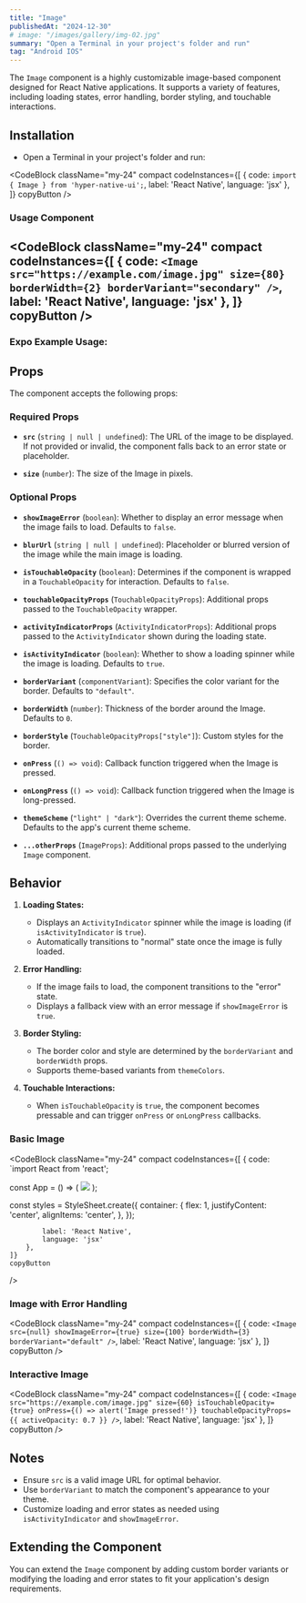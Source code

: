 ```yaml
---
title: "Image"
publishedAt: "2024-12-30"
# image: "/images/gallery/img-02.jpg"
summary: "Open a Terminal in your project's folder and run"
tag: "Android IOS"
---
```


The `Image` component is a highly customizable image-based component designed for React Native applications. It supports a variety of features, including loading states, error handling, border styling, and touchable interactions.
## Installation

* Open a Terminal in your project's folder and run:

<CodeBlock className="my-24"
    compact
    codeInstances={[
        {
            code: `import { Image } from 'hyper-native-ui';`,
            label: 'React Native',
            language: 'jsx'
        },
    ]}
    copyButton
/>
### Usage Component

<CodeBlock className="my-24"
    compact
    codeInstances={[
        {
            code: `<Image
				src="https://example.com/image.jpg"
				size={80}
				borderWidth={2}
				borderVariant="secondary"
			/>`,
            label: 'React Native',
            language: 'jsx'
        },
    ]}
    copyButton
/>
---
### **Expo Example Usage:**
<div 
data-snack-id="@akashmondal0/image-hyper-native-ui" 
data-snack-platform="web" 
data-snack-preview="true" 
data-snack-theme="dark" 
style={{
  "overflow":"hidden",
  "background":"#0C0D0E",
  "border":"1px solid var(--color-border)",
  "borderRadius":"4px",
  "height":"505px",
  "width":"100%"
}}></div>
<script async src="https://snack.expo.dev/embed.js"></script>

## Props

The component accepts the following props:

### Required Props

- **`src`** (`string | null | undefined`):
  The URL of the image to be displayed. If not provided or invalid, the component falls back to an error state or placeholder.

- **`size`** (`number`):
  The size of the Image in pixels.

### Optional Props

- **`showImageError`** (`boolean`):
  Whether to display an error message when the image fails to load. Defaults to `false`.

- **`blurUrl`** (`string | null | undefined`):
  Placeholder or blurred version of the image while the main image is loading.

- **`isTouchableOpacity`** (`boolean`):
  Determines if the component is wrapped in a `TouchableOpacity` for interaction. Defaults to `false`.

- **`touchableOpacityProps`** (`TouchableOpacityProps`):
  Additional props passed to the `TouchableOpacity` wrapper.

- **`activityIndicatorProps`** (`ActivityIndicatorProps`):
  Additional props passed to the `ActivityIndicator` shown during the loading state.

- **`isActivityIndicator`** (`boolean`):
  Whether to show a loading spinner while the image is loading. Defaults to `true`.

- **`borderVariant`** (`componentVariant`):
  Specifies the color variant for the border. Defaults to `"default"`.

- **`borderWidth`** (`number`):
  Thickness of the border around the Image. Defaults to `0`.

- **`borderStyle`** (`TouchableOpacityProps["style"]`):
  Custom styles for the border.

- **`onPress`** (`() => void`):
  Callback function triggered when the Image is pressed.

- **`onLongPress`** (`() => void`):
  Callback function triggered when the Image is long-pressed.

- **`themeScheme`** (`"light" | "dark"`):
  Overrides the current theme scheme. Defaults to the app's current theme scheme.

- **`...otherProps`** (`ImageProps`):
  Additional props passed to the underlying `Image` component.

## Behavior

1. **Loading States:**
   - Displays an `ActivityIndicator` spinner while the image is loading (if `isActivityIndicator` is `true`).
   - Automatically transitions to "normal" state once the image is fully loaded.

2. **Error Handling:**
   - If the image fails to load, the component transitions to the "error" state.
   - Displays a fallback view with an error message if `showImageError` is `true`.

3. **Border Styling:**
   - The border color and style are determined by the `borderVariant` and `borderWidth` props.
   - Supports theme-based variants from `themeColors`.

4. **Touchable Interactions:**
   - When `isTouchableOpacity` is `true`, the component becomes pressable and can trigger `onPress` or `onLongPress` callbacks.

### Basic Image
<CodeBlock className="my-24"
    compact
    codeInstances={[
        {
            code: `import React from 'react';

const App = () => (
    <View style={styles.container}>
        <Image
            src="https://example.com/image.jpg"
            size={80}
            borderWidth={2}
            borderVariant="secondary"
        />
    </View>
);

const styles = StyleSheet.create({
    container: {
        flex: 1,
        justifyContent: 'center',
        alignItems: 'center',
    },
});

            label: 'React Native',
            language: 'jsx'
        },
    ]}
    copyButton
/>

### Image with Error Handling
<CodeBlock className="my-24"
    compact
    codeInstances={[
        {
            code: `<Image
    src={null}
    showImageError={true}
    size={100}
    borderWidth={3}
    borderVariant="default"
/>`,
            label: 'React Native',
            language: 'jsx'
        },
    ]}
    copyButton
/>


### Interactive Image
<CodeBlock className="my-24"
    compact
    codeInstances={[
        {
            code: `<Image
    src="https://example.com/image.jpg"
    size={60}
    isTouchableOpacity={true}
    onPress={() => alert('Image pressed!')}
    touchableOpacityProps={{ activeOpacity: 0.7 }}
/>`,
            label: 'React Native',
            language: 'jsx'
        },
    ]}
    copyButton
/>

## Notes

- Ensure `src` is a valid image URL for optimal behavior.
- Use `borderVariant` to match the component's appearance to your theme.
- Customize loading and error states as needed using `isActivityIndicator` and `showImageError`.

## Extending the Component

You can extend the `Image` component by adding custom border variants or modifying the loading and error states to fit your application's design requirements.
